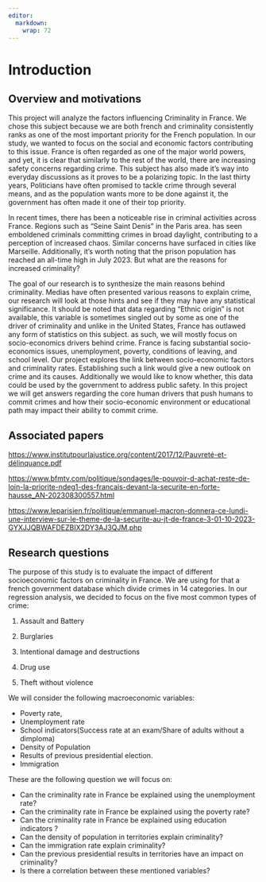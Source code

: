 ```yaml
---
editor: 
  markdown: 
    wrap: 72
---
```


# Introduction

## Overview and motivations

This project will analyze the factors influencing Criminality in France.
We chose this subject because we are both french and criminality
consistently ranks as one of the most important priority for the French
population. In our study, we wanted to focus on the social and economic
factors contributing to this issue. France is often regarded as one of
the major world powers, and yet, it is clear that similarly to the rest
of the world, there are increasing safety concerns regarding crime. This
subject has also made it's way into everyday discussions as it proves to
be a polarizing topic. In the last thirty years, Politicians have often
promised to tackle crime through several means, and as the population
wants more to be done against it, the government has often made it one
of their top priority.

In recent times, there has been a noticeable rise in criminal activities
across France. Regions such as "Seine Saint Denis" in the Paris area.
has seen emboldened criminals committing crimes in broad daylight,
contributing to a perception of increased chaos. Similar concerns have
surfaced in cities like Marseille. Additionally, it's worth noting that
the prison population has reached an all-time high in July 2023. But
what are the reasons for increased criminality?

The goal of our research is to synthesize the main reasons behind
criminality. Medias have often presented various reasons to explain
crime, our research will look at those hints and see if they may have
any statistical significance. It should be noted that data regarding
"Ethnic origin" is not available, this variable is sometimes singled out
by some as one of the driver of criminality and unlike in the United
States, France has outlawed any form of statistics on this subject. as
such, we will mostly focus on socio-economics drivers behind crime.
France is facing substantial socio-economics issues, unemployment,
poverty, conditions of leaving, and school level. Our project explores
the link between socio-economic factors and criminality rates.
Establishing such a link would give a new outlook on crime and its
causes. Additionally we would like to know whether, this data could be
used by the government to address public safety. In this project we will
get answers regarding the core human drivers that push humans to commit
crimes and how their socio-economic environment or educational path may
impact their ability to commit crime.

## Associated papers

<https://www.institutpourlajustice.org/content/2017/12/Pauvreté-et-délinquance.pdf>

<https://www.bfmtv.com/politique/sondages/le-pouvoir-d-achat-reste-de-loin-la-priorite-ndeg1-des-francais-devant-la-securite-en-forte-hausse_AN-202308300557.html>

<https://www.leparisien.fr/politique/emmanuel-macron-donnera-ce-lundi-une-interview-sur-le-theme-de-la-securite-au-jt-de-france-3-01-10-2023-GYXJJQBWAFDEZBIX2DY3AJ3QJM.php>

## Research questions

The purpose of this study is to evaluate the impact of different
socioeconomic factors on criminality in France. We are using for that a
french government database which divide crimes in 14 categories. In our
regression analysis, we decided to focus on the five most common types
of crime:

1.  Assault and Battery

2.  Burglaries

3.  Intentional damage and destructions

4.  Drug use

5.  Theft without violence

We will consider the following macroeconomic variables:

-   Poverty rate,
-   Unemployment rate
-   School indicators(Success rate at an exam/Share of adults without a
    dimploma)
-   Density of Population
-   Results of previous presidential election.
-   Immigration

These are the following question we will focus on:

-   Can the criminality rate in France be explained using the
    unemployment rate?
-   Can the criminality rate in France be explained using the poverty
    rate?
-   Can the criminality rate in France be explained using education
    indicators ?
-   Can the density of population in territories explain criminality?
-   Can the immigration rate explain criminality?
-   Can the previous presidential results in territories have an impact
    on criminality?
-   Is there a correlation between these mentioned variables?
